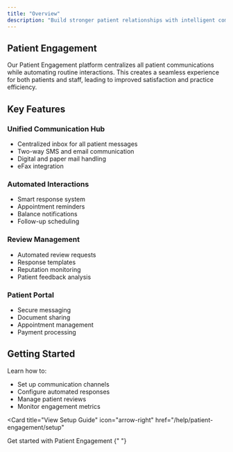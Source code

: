 ```yaml
---
title: "Overview"
description: "Build stronger patient relationships with intelligent communication"
---
```


## Patient Engagement

Our Patient Engagement platform centralizes all patient communications while automating routine interactions. This creates a seamless experience for both patients and staff, leading to improved satisfaction and practice efficiency.

## Key Features

### Unified Communication Hub

- Centralized inbox for all patient messages
- Two-way SMS and email communication
- Digital and paper mail handling
- eFax integration

### Automated Interactions

- Smart response system
- Appointment reminders
- Balance notifications
- Follow-up scheduling

### Review Management

- Automated review requests
- Response templates
- Reputation monitoring
- Patient feedback analysis

### Patient Portal

- Secure messaging
- Document sharing
- Appointment management
- Payment processing

## Getting Started

Learn how to:

- Set up communication channels
- Configure automated responses
- Manage patient reviews
- Monitor engagement metrics

<Card
  title="View Setup Guide"
  icon="arrow-right"
  href="/help/patient-engagement/setup"
>
  Get started with Patient Engagement
</Card>{" "}
